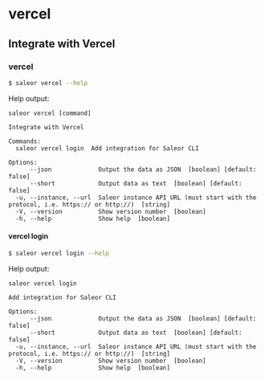 # vercel

## Integrate with Vercel

### vercel

```sh
$ saleor vercel --help
```

Help output:

```
saleor vercel [command]

Integrate with Vercel

Commands:
  saleor vercel login  Add integration for Saleor CLI

Options:
      --json             Output the data as JSON  [boolean] [default: false]
      --short            Output data as text  [boolean] [default: false]
  -u, --instance, --url  Saleor instance API URL (must start with the protocol, i.e. https:// or http://)  [string]
  -V, --version          Show version number  [boolean]
  -h, --help             Show help  [boolean]
```

#### vercel login

```sh
$ saleor vercel login --help
```

Help output:

```
saleor vercel login

Add integration for Saleor CLI

Options:
      --json             Output the data as JSON  [boolean] [default: false]
      --short            Output data as text  [boolean] [default: false]
  -u, --instance, --url  Saleor instance API URL (must start with the protocol, i.e. https:// or http://)  [string]
  -V, --version          Show version number  [boolean]
  -h, --help             Show help  [boolean]
```